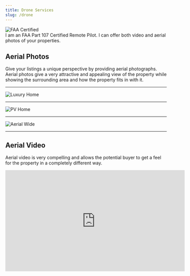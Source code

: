 ```yaml
---
title: Drone Services
slug: /drone
---
```

![FAA Certified](../assets/aerial/faa_drone_logo.svg)  
I am an FAA Part 107 Certified Remote Pilot. I can offer both video and aerial photos of your properties.
## Aerial Photos
Give your listings a unique perspective by providing aerial photographs. Aerial photos give a very attractive and appealing view of the property while showing the surrounding area and how the property fits in with it.
- - -
![Luxury Home](../assets/aerial/DJI_0031_3000x2250.jpg "Luxury Home")
- - -
![PV Home](../assets/aerial/DJI_0009.JPG "PV Home") 
- - -
![Aerial Wide](../assets/aerial/DJI_0013.jpg "Aerial Wide Home Shot")
- - -
## Aerial Video
Aerial video is very compelling and allows the potential buyer to get a feel for the property in a completely different way.
<iframe width="560" height="315" src="https://www.youtube.com/embed/dwUbiQhm0bc" title="YouTube video player" frameborder="0" allow="accelerometer; autoplay; clipboard-write; encrypted-media; gyroscope; picture-in-picture" allowfullscreen></iframe>